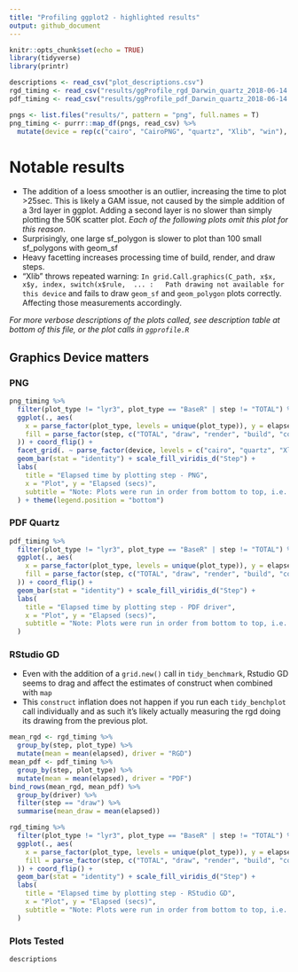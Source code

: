 ```yaml
---
title: "Profiling ggplot2 - highlighted results"
output: github_document
---
```


```r
knitr::opts_chunk$set(echo = TRUE)
library(tidyverse)
library(printr)

descriptions <- read_csv("plot_descriptions.csv")
rgd_timing <- read_csv("results/ggProfile_rgd_Darwin_quartz_2018-06-14.csv")
pdf_timing <- read_csv("results/ggProfile_pdf_Darwin_quartz_2018-06-14.csv")

pngs <- list.files("results/", pattern = "png", full.names = T)
png_timing <- purrr::map_df(pngs, read_csv) %>%
  mutate(device = rep(c("cairo", "CairoPNG", "quartz", "Xlib", "win"), each = 101))
```

# Notable results
- The addition of a loess smoother is an outlier, increasing the time to plot >25sec. 
This is likely a GAM issue, not caused by the simple addition of a 3rd layer in ggplot. 
Adding a second layer is no slower than simply plotting the 50K scatter plot. 
*Each of the following plots omit this plot for this reason*.
- Surprisingly, one large sf_polygon is slower to plot than 100 small sf_polygons with geom_sf
- Heavy facetting increases processing time of build, render, and draw steps.
- "Xlib" throws repeated warning: `In grid.Call.graphics(C_path, x$x, x$y, index, switch(x$rule,  ... :
  Path drawing not available for this device` and fails to draw `geom_sf` and `geom_polygon` plots correctly. 
  Affecting those measurements accordingly.

*For more verbose descriptions of the plots called, see description table at bottom of this file, 
or the plot calls in `ggprofile.R`*

## Graphics Device matters

### PNG

```r
png_timing %>%
  filter(plot_type != "lyr3", plot_type == "BaseR" | step != "TOTAL") %>%
  ggplot(., aes(
    x = parse_factor(plot_type, levels = unique(plot_type)), y = elapsed,
    fill = parse_factor(step, c("TOTAL", "draw", "render", "build", "construct"))
  )) + coord_flip() +
  facet_grid(. ~ parse_factor(device, levels = c("cairo", "quartz", "Xlib", "CairoPNG", "win"))) +
  geom_bar(stat = "identity") + scale_fill_viridis_d("Step") +
  labs(
    title = "Elapsed time by plotting step - PNG",
    x = "Plot", y = "Elapsed (secs)",
    subtitle = "Note: Plots were run in order from bottom to top, i.e. BaseR to sf_one"
  ) + theme(legend.position = "bottom")
```

### PDF Quartz
```r
pdf_timing %>%
  filter(plot_type != "lyr3", plot_type == "BaseR" | step != "TOTAL") %>%
  ggplot(., aes(
    x = parse_factor(plot_type, levels = unique(plot_type)), y = elapsed,
    fill = parse_factor(step, c("TOTAL", "draw", "render", "build", "construct"))
  )) + coord_flip() +
  geom_bar(stat = "identity") + scale_fill_viridis_d("Step") +
  labs(
    title = "Elapsed time by plotting step - PDF driver",
    x = "Plot", y = "Elapsed (secs)",
    subtitle = "Note: Plots were run in order from bottom to top, i.e. BaseR to sf_one"
  )
```

### RStudio GD
- Even with the addition of a `grid.new()` call in `tidy_benchmark`, 
Rstudio GD seems to drag and affect the estimates of construct when combined with `map`
- This `construct` inflation does not happen if you run each `tidy_benchplot` 
call individually and as such it's likely actually measuring the rgd doing its drawing from 
the previous plot. 

```r
mean_rgd <- rgd_timing %>%
  group_by(step, plot_type) %>%
  mutate(mean = mean(elapsed), driver = "RGD")
mean_pdf <- pdf_timing %>%
  group_by(step, plot_type) %>%
  mutate(mean = mean(elapsed), driver = "PDF")
bind_rows(mean_rgd, mean_pdf) %>%
  group_by(driver) %>%
  filter(step == "draw") %>%
  summarise(mean_draw = mean(elapsed))
```

```r
rgd_timing %>%
  filter(plot_type != "lyr3", plot_type == "BaseR" | step != "TOTAL") %>%
  ggplot(., aes(
    x = parse_factor(plot_type, levels = unique(plot_type)), y = elapsed,
    fill = parse_factor(step, c("TOTAL", "draw", "render", "build", "construct"))
  )) + coord_flip() +
  geom_bar(stat = "identity") + scale_fill_viridis_d("Step") +
  labs(
    title = "Elapsed time by plotting step - RStudio GD",
    x = "Plot", y = "Elapsed (secs)",
    subtitle = "Note: Plots were run in order from bottom to top, i.e. BaseR to sf_one"
  )
```

### Plots Tested 

```r
descriptions
```
